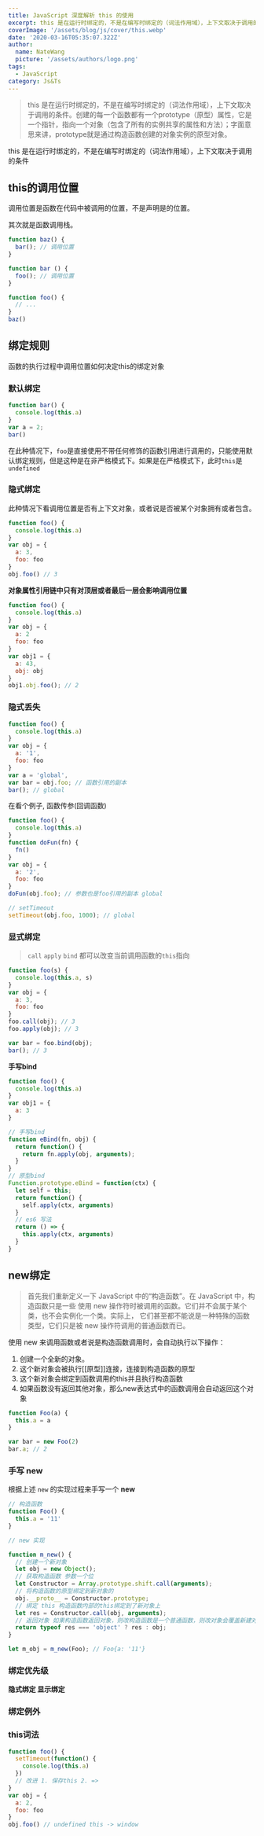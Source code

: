 ```yaml
---
title: JavaScript 深度解析 this 的使用
excerpt: this 是在运行时绑定的，不是在编写时绑定的（词法作用域），上下文取决于调用的条件。创建的每一个函数都有一个prototype（原型）属性，它是一个指针，指向一个对象（包含了所有的实例共享的属性和方法）；字面意思来讲，prototype就是通过构造函数创建的对象实例的原型对象。
coverImage: '/assets/blog/js/cover/this.webp'
date: '2020-03-16T05:35:07.322Z'
author:
  name: NateWang
  picture: '/assets/authors/logo.png'
tags:
  - JavaScript
category: Js&Ts
---
```



> this 是在运行时绑定的，不是在编写时绑定的（词法作用域），上下文取决于调用的条件。创建的每一个函数都有一个prototype（原型）属性，它是一个指针，指向一个对象（包含了所有的实例共享的属性和方法）；字面意思来讲，prototype就是通过构造函数创建的对象实例的原型对象。

this 是在运行时绑定的，不是在编写时绑定的（词法作用域），上下文取决于调用的条件

## this的调用位置

调用位置是函数在代码中被调用的位置，不是声明是的位置。

其次就是函数调用栈。

```javascript
function baz() {
  bar(); // 调用位置
}

function bar () {
  foo(); // 调用位置
}

function foo() {
  // ...
}
baz()
```

## 绑定规则

函数的执行过程中调用位置如何决定this的绑定对象

### 默认绑定

```javascript
function bar() {
  console.log(this.a)
}
var a = 2;
bar()
```

在此种情况下，`foo`是直接使用不带任何修饰的函数引用进行调用的，只能使用默认绑定规则，但是这种是在非严格模式下。如果是在严格模式下，此时`this`是`undefined`

### 隐式绑定

此种情况下看调用位置是否有上下文对象，或者说是否被某个对象拥有或者包含。

```javascript
function foo() {
  console.log(this.a)
}
var obj = {
  a: 3,
  foo: foo
}
obj.foo() // 3
```

**对象属性引用链中只有对顶层或者最后一层会影响调用位置**

```javascript
function foo() {
  console.log(this.a)
}
var obj = {
  a: 2
  foo: foo
}
var obj1 = {
  a: 43,
  obj: obj
}
obj1.obj.foo(); // 2
```

### 隐式丢失

```javascript
function foo() {
  console.log(this.a)
}
var obj = {
  a: '1',
  foo: foo
}
var a = 'global',
var bar = obj.foo; // 函数引用的副本
bar(); // global
```

在看个例子, 函数传参\(回调函数\)

```javascript
function foo() {
  console.log(this.a)
}
function doFun(fn) {
  fn()
}
var obj = {
  a: '2',
  foo: foo
}
doFun(obj.foo); // 参数也是foo引用的副本 global

// setTimeout
setTimeout(obj.foo, 1000); // global
```

### 显式绑定

> `call` `apply` `bind` 都可以改变当前调用函数的`this`指向

```javascript
function foo(s) {
  console.log(this.a, s)
}
var obj = {
  a: 3,
  foo: foo
}
foo.call(obj); // 3
foo.apply(obj); // 3

var bar = foo.bind(obj);
bar(); // 3
```

**手写bind**

```javascript
function foo() {
  console.log(this.a)
}
var obj1 = {
  a: 3
}

// 手写bind
function eBind(fn, obj) {
  return function() {
    return fn.apply(obj, arguments);
  }
}
// 原型bind
Function.prototype.eBind = function(ctx) {
  let self = this;
  return function() {
    self.apply(ctx, arguments)
  }
  // es6 写法
  return () => {
    this.apply(ctx, arguments)
  }
}
```

## new绑定

> 首先我们重新定义一下 JavaScript 中的“构造函数”。在 JavaScript 中，构造函数只是一些 使用 new 操作符时被调用的函数。它们并不会属于某个类，也不会实例化一个类。实际上， 它们甚至都不能说是一种特殊的函数类型，它们只是被 new 操作符调用的普通函数而已。

使用 new 来调用函数或者说是构造函数调用时，会自动执行以下操作：

1. 创建一个全新的对象。
2. 这个新对象会被执行\[\[原型\]\]连接，连接到构造函数的原型
3. 这个新对象会绑定到函数调用的this并且执行构造函数
4. 如果函数没有返回其他对象，那么new表达式中的函数调用会自动返回这个对象

```javascript
function Foo(a) {
  this.a = a
}

var bar = new Foo(2)
bar.a; // 2
```

### 手写 new

根据上述 `new` 的实现过程来手写一个 **new**

```javascript
// 构造函数
function Foo() {
  this.a = '11'
}

// new 实现

function m_new() {
  // 创建一个新对象
  let obj = new Object();
  // 获取构造函数 参数一个位
  let Constructor = Array.prototype.shift.call(arguments);
  // 将构造函数的原型绑定到新对象的
  obj.__proto__ = Constructor.prototype;
  // 绑定 this 构造函数内部的this绑定到了新对象上
  let res = Constructor.call(obj, arguments);
  // 返回对象 如果构造函数返回对象，则改构造函数是一个普通函数，则改对象会覆盖新建对象
  return typeof res === 'object' ? res : obj;
}

let m_obj = m_new(Foo); // Foo{a: '11'}
```

### 绑定优先级

**隐式绑定 显示绑定**

### 绑定例外

### this词法

```javascript
function foo() {
  setTimeout(function() {
    console.log(this.a)
  })
  // 改进 1. 保存this 2. => 
}
var obj = {
  a: 2,
  foo: foo
}
obj.foo() // undefined this -> window
```

